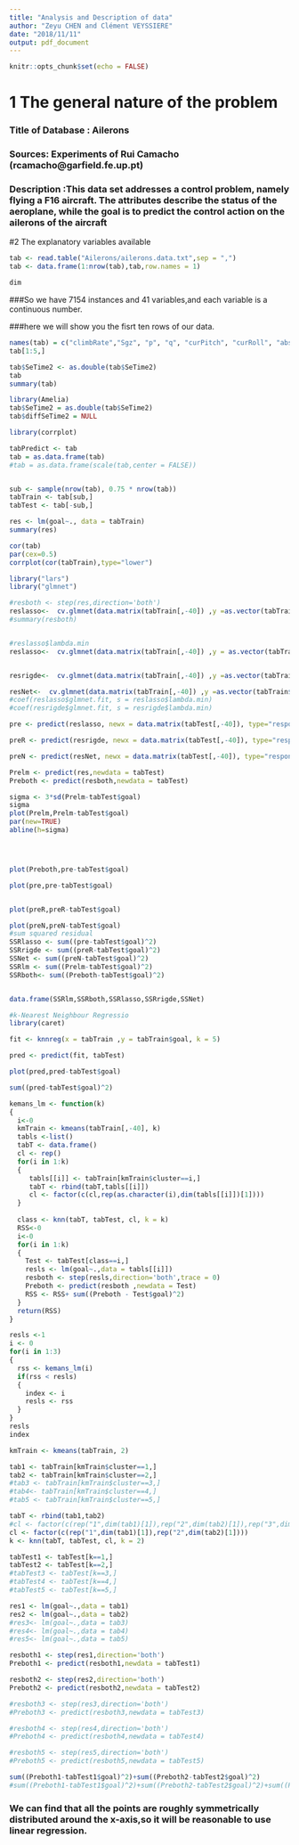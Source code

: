 ```yaml
---
title: "Analysis and Description of data"
author: "Zeyu CHEN and Clément VEYSSIERE"
date: "2018/11/11"
output: pdf_document
---
```


```r
knitr::opts_chunk$set(echo = FALSE)
```

# 1 The general nature of the problem

### Title of Database : Ailerons

### Sources: Experiments of Rui Camacho (rcamacho@garfield.fe.up.pt)
	
### Description :This data set addresses a control problem, namely flying a F16 aircraft. The attributes describe the status of the aeroplane, while the goal is to predict the control action on the ailerons of the aircraft

#2 The explanatory variables available
```r

tab <- read.table("Ailerons/ailerons.data.txt",sep = ",")
tab <- data.frame(1:nrow(tab),tab,row.names = 1)

dim

```
###So we have 7154 instances and 41 variables,and each variable is a continuous number.

###here we will show you the fisrt ten rows of our data.
```r
names(tab) = c("climbRate","Sgz", "p", "q", "curPitch", "curRoll", "absRoll", "diffClb", "diffRollRate", "diffDiffClb", "SeTime1", "SeTime2", "SeTime3", "SeTime4", "SeTime5", "SeTime6", "SeTime7", "SeTime8", "SeTime9", "SeTime10" , "SeTime11", "SeTime12", "SeTime13", "SeTime14", "diffSeTime1", "diffSeTime2", "diffSeTime3", "diffSeTime4", "diffSeTime5", "diffSeTime6", "diffSeTime7", "diffSeTime8", "diffSeTime9", "diffSeTime10", "diffSeTime11", "diffSeTime12", "diffSeTime13", "diffSeTime14", "alpha", "Se", "goal")
tab[1:5,]

tab$SeTime2 <- as.double(tab$SeTime2)
tab
summary(tab)

```
```r
library(Amelia)
tab$SeTime2 = as.double(tab$SeTime2)
tab$diffSeTime2 = NULL


```

```r
library(corrplot)

tabPredict <- tab
tab = as.data.frame(tab)
#tab = as.data.frame(scale(tab,center = FALSE))


sub <- sample(nrow(tab), 0.75 * nrow(tab))
tabTrain <- tab[sub,]
tabTest <- tab[-sub,]

res <- lm(goal~., data = tabTrain)
summary(res)

cor(tab)
par(cex=0.5)
corrplot(cor(tabTrain),type="lower")
```


```r

library("lars")
library("glmnet")

#resboth <- step(res,direction='both')
reslasso<-  cv.glmnet(data.matrix(tabTrain[,-40]) ,y =as.vector(tabTrain$goal),type.measure="deviance",family="gaussian")
#summary(resboth)


#reslasso$lambda.min
reslasso<-  cv.glmnet(data.matrix(tabTrain[,-40]) ,y = as.vector(tabTrain$goal),type.measure="deviance",family="gaussian",alpha=1)


resrigde<-  cv.glmnet(data.matrix(tabTrain[,-40]) ,y =as.vector(tabTrain$goal),type.measure="deviance",family="gaussian",alpha=0)

resNet<-  cv.glmnet(data.matrix(tabTrain[,-40]) ,y =as.vector(tabTrain$goal),type.measure="deviance",family="gaussian",alpha=0.2)
#coef(reslasso$glmnet.fit, s = reslasso$lambda.min)
#coef(resrigde$glmnet.fit, s = resrigde$lambda.min)

pre <- predict(reslasso, newx = data.matrix(tabTest[,-40]), type="response" ,s=reslasso$lambda.min)  

preR <- predict(resrigde, newx = data.matrix(tabTest[,-40]), type="response" ,s=resrigde$lambda.min)  

preN <- predict(resNet, newx = data.matrix(tabTest[,-40]), type="response" ,s=resNet$lambda.min) 

Prelm <- predict(res,newdata = tabTest)
Preboth <- predict(resboth,newdata = tabTest)

sigma <- 3*sd(Prelm-tabTest$goal)
sigma
plot(Prelm,Prelm-tabTest$goal)
par(new=TRUE)
abline(h=sigma)




plot(Preboth,pre-tabTest$goal)

plot(pre,pre-tabTest$goal)


plot(preR,preR-tabTest$goal)

plot(preN,preN-tabTest$goal)
#sum squared residual
SSRlasso <- sum((pre-tabTest$goal)^2)
SSRrigde <- sum((preR-tabTest$goal)^2)
SSNet <- sum((preN-tabTest$goal)^2)
SSRlm <- sum((Prelm-tabTest$goal)^2)
SSRboth<- sum((Preboth-tabTest$goal)^2)


data.frame(SSRlm,SSRboth,SSRlasso,SSRrigde,SSNet)
```


```r
#k-Nearest Neighbour Regressio
library(caret)

fit <- knnreg(x = tabTrain ,y = tabTrain$goal, k = 5) 

pred <- predict(fit, tabTest)

plot(pred,pred-tabTest$goal)

sum((pred-tabTest$goal)^2)


```




```r

kemans_lm <- function(k)
{
  i<-0
  kmTrain <- kmeans(tabTrain[,-40], k)
  tabls <-list()
  tabT <- data.frame()
  cl <- rep()
  for(i in 1:k)
  {
     tabls[[i]] <- tabTrain[kmTrain$cluster==i,]
     tabT <- rbind(tabT,tabls[[i]])
     cl <- factor(c(cl,rep(as.character(i),dim(tabls[[i]])[1])))
  }
  
  class <- knn(tabT, tabTest, cl, k = k)
  RSS<-0
  i<-0
  for(i in 1:k)
  {
    Test <- tabTest[class==i,]
    resls <- lm(goal~.,data = tabls[[i]])
    resboth <- step(resls,direction='both',trace = 0)
    Preboth <- predict(resboth ,newdata = Test)
    RSS <- RSS+ sum((Preboth - Test$goal)^2)
  }
  return(RSS)
}

resls <-1
i <- 0
for(i in 1:3)
{
  rss <- kemans_lm(i)
  if(rss < resls)
  {
    index <- i 
    resls <- rss
  }
}
resls 
index
```




```r

kmTrain <- kmeans(tabTrain, 2)

tab1 <- tabTrain[kmTrain$cluster==1,]
tab2 <- tabTrain[kmTrain$cluster==2,]
#tab3 <- tabTrain[kmTrain$cluster==3,]
#tab4<- tabTrain[kmTrain$cluster==4,]
#tab5 <- tabTrain[kmTrain$cluster==5,]

tabT <- rbind(tab1,tab2)
#cl <- factor(c(rep("1",dim(tab1)[1]),rep("2",dim(tab2)[1]),rep("3",dim(tab3)[1]),rep("4",dim(tab4)[1]),rep("5",dim(tab5)[1])))
cl <- factor(c(rep("1",dim(tab1)[1]),rep("2",dim(tab2)[1])))
k <- knn(tabT, tabTest, cl, k = 2)

tabTest1 <- tabTest[k==1,]
tabTest2 <- tabTest[k==2,]
#tabTest3 <- tabTest[k==3,]
#tabTest4 <- tabTest[k==4,]
#tabTest5 <- tabTest[k==5,]

res1 <- lm(goal~.,data = tab1)
res2 <- lm(goal~.,data = tab2)
#res3<- lm(goal~.,data = tab3)
#res4<- lm(goal~.,data = tab4)
#res5<- lm(goal~.,data = tab5)

resboth1 <- step(res1,direction='both')
Preboth1 <- predict(resboth1,newdata = tabTest1)

resboth2 <- step(res2,direction='both')
Preboth2 <- predict(resboth2,newdata = tabTest2)

#resboth3 <- step(res3,direction='both')
#Preboth3 <- predict(resboth3,newdata = tabTest3)

#resboth4 <- step(res4,direction='both')
#Preboth4 <- predict(resboth4,newdata = tabTest4)

#resboth5 <- step(res5,direction='both')
#Preboth5 <- predict(resboth5,newdata = tabTest5)

sum((Preboth1-tabTest1$goal)^2)+sum((Preboth2-tabTest2$goal)^2)
#sum((Preboth1-tabTest1$goal)^2)+sum((Preboth2-tabTest2$goal)^2)+sum((Preboth3-tabTest3$goal)^2)+sum((Preboth4-tabTest4$goal)^2)+sum((Preboth5-tabTest5$goal)^2)

```
### We can find that all the points are roughly symmetrically distributed around the x-axis,so it will be reasonable to use linear regression.








